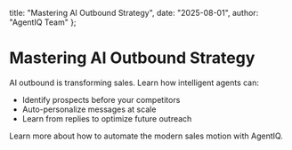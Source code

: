   title: "Mastering AI Outbound Strategy",
  date: "2025-08-01",
  author: "AgentIQ Team"
};

# Mastering AI Outbound Strategy

AI outbound is transforming sales. Learn how intelligent agents can:

- Identify prospects before your competitors
- Auto-personalize messages at scale
- Learn from replies to optimize future outreach

Learn more about how to automate the modern sales motion with AgentIQ.
